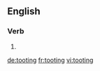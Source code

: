 ==English==

===Verb===
{{head|en}}

# {{present participle of|toot}}

[[de:tooting]]
[[fr:tooting]]
[[vi:tooting]]